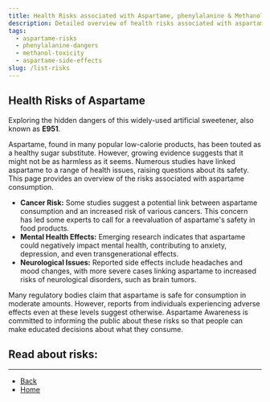 ```yaml
---
title: Health Risks associated with Aspartame, phenylalanine & Methanol
description: Detailed overview of health risks associated with aspartame, phenylalanine, and methanol.
tags:
  - aspartame-risks
  - phenylalanine-dangers
  - methanol-toxicity
  - aspartame-side-effects
slug: /list-risks
---
```


## Health Risks of Aspartame

Exploring the hidden dangers of this widely-used artificial sweetener, also known as **E951**.

Aspartame, found in many popular low-calorie products, has been touted as a healthy sugar substitute. However, growing evidence suggests that it might not be as harmless as it seems. Numerous studies have linked aspartame to a range of health issues, raising questions about its safety. This page provides an overview of the risks associated with aspartame consumption.

*   **Cancer Risk:** Some studies suggest a potential link between aspartame consumption and an increased risk of various cancers. This concern has led some experts to call for a reevaluation of aspartame's safety in food products.
*   **Mental Health Effects:** Emerging research indicates that aspartame could negatively impact mental health, contributing to anxiety, depression, and even transgenerational effects.
*   **Neurological Issues:** Reported side effects include headaches and mood changes, with more severe cases linking aspartame to increased risks of neurological disorders, such as brain tumors.

Many regulatory bodies claim that aspartame is safe for consumption in moderate amounts. However, reports from individuals experiencing adverse effects even at these levels suggest otherwise. Aspartame Awareness is committed to informing the public about these risks so that people can make educated decisions about what they consume.

## Read about risks:

  

* * *

  

*   [Back](javascript:void\(0\);)
*   [Home](/)
